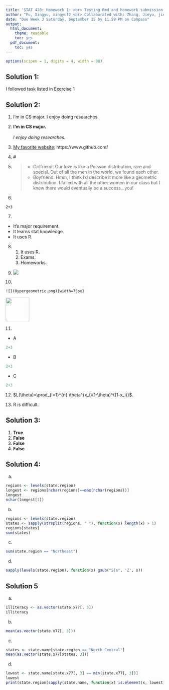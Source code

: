 ```yaml
---
title: 'STAT 428: Homework 1: <br> Testing Rmd and homework submission'
author: "Fu, Xingyu, xingyuf2 <br> Collaborated with: Zhang, Jieyu, jieyuz2"
date: "Due Week 3 Saturday, September 15 by 11.59 PM on Compass"
output:
  html_document:
    theme: readable
    toc: yes
  pdf_document:
    toc: yes
---
```



```r
options(scipen = 1, digits = 4, width = 80)
```
 
## Solution 1:
I followed task listed in Exercise 1

## Solution 2: 
1. I'm in CS major.
I enjoy doing researches.

2. **I'm in CS major.** <br>
<br>
_I enjoy doing researches._

3. [My favorite website](https://www.github.com/); https://www.github.com/

4. \#

5.
>+ Girlfriend: Our love is like a Poisson distribution, rare and special. Out of all the men in the world, we found each other.
>+ Boyfriend: Hmm, I think I'd describe it more like a geometric distribution. I failed with all the other women in our class but I knew there would eventually be a success...you!

6. 
```message
2+3
```

7. 
* It's major requirement.
* It learns stat knowledge.
* It uses R.

8.
  1) It uses R. 
  2) Exams.
  3) Homeworks.

9. ![](Hypergeometric.png)

10. 
```{}
![](Hypergeometric.png){width=75px}
```
![](Hypergeometric.png){width=75px}

11. 
* A
```r
2+3
```
* B
```r
2+3
```
* C
```r
2+3
```

12. $L(\theta)=\prod_{i=1}^{n} \theta^{x_i}(1-\theta)^{(1-x_i)}$.

13. R is difficult.

## Solution 3: 
1. **True**
2. **False**
3. **False**
4. **False**


## Solution 4:
a.
```r
regions <- levels(state.region)
longest <- regions[nchar(regions)==max(nchar(regions))]
longest
nchar(longest[1])
```

b.
```r
regions <- levels(state.region)
states <- sapply(strsplit(regions, " "), function(x) length(x) > 1)
regions[states]
sum(states)
```

c.
```r
sum(state.region == "Northeast")
```

d.
```r
sapply(levels(state.region), function(x) gsub("S|s", 'Z', x))
```


## Solution 5
a.
```r
illiteracy <- as.vector(state.x77[, 3])
illiteracy
```

b.
```r
mean(as.vector(state.x77[, 3]))
```

c.
```r
states <- state.name[state.region == "North Central"]
mean(as.vector(state.x77[states, 3]))
```

d.
```r
lowest <- state.name[state.x77[, 3] == min(state.x77[, 3])]
lowest
print(state.region[sapply(state.name, function(x) is.element(x, lowest))], max.levels=0)
```